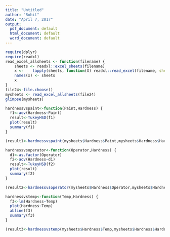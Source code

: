 ---
title: "Untitled"
author: "Rohit"
date: "April 7, 2017"
output:
  pdf_document: default
  html_document: default
  word_document: default
---

```{r}
require(dplyr)
require(readxl)    
read_excel_allsheets <- function(filename) {
    sheets <- readxl::excel_sheets(filename)
    x <-    lapply(sheets, function(X) readxl::read_excel(filename, sheet = X))
    names(x) <- sheets
    x
}
file24<-file.choose()
mysheets <- read_excel_allsheets(file24)
glimpse(mysheets)
```


```{r}
hardnessvspaint<-function(Paint,Hardness) {
  f1<-aov(Hardness~Paint) 
  result<-TukeyHSD(f1)
  plot(result)
  summary(f1)
}

(result1<-hardnessvspaint(mysheets$Hardness$Paint,mysheets$Hardness$Hardness))
```

```{r}
hardnessvsoperator<-function(Operator,Hardness) {
  d1<-as.factor(Operator)
  f2<-aov(Hardness~d1) 
  result<-TukeyHSD(f2)
  plot(result)
  summary(f2)
}

(result2<-hardnessvsoperator(mysheets$Hardness$Operator,mysheets$Hardness$Hardness))
```

```{r}
hardnessvstemp<-function(Temp,Hardness) {
  f3<-lm(Hardness~Temp)
  plot(Hardness~Temp)
  abline(f3)
  summary(f3)
}

(result3<-hardnessvstemp(mysheets$Hardness$Temp,mysheets$Hardness$Hardness))
```

